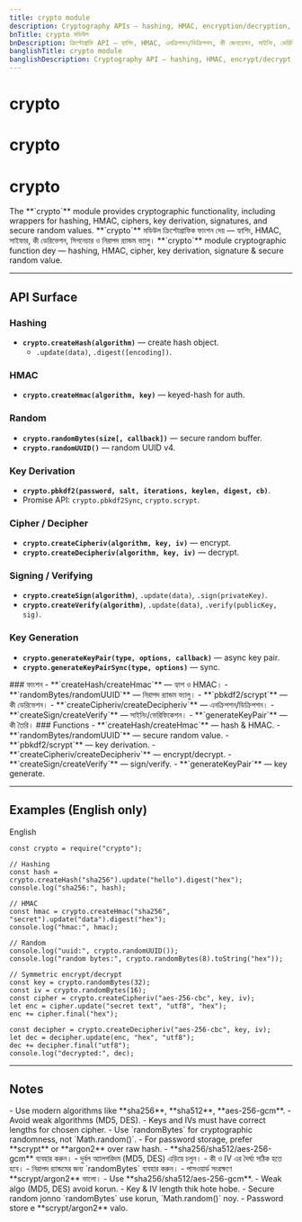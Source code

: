 ```yaml
---
title: crypto module
description: Cryptography APIs — hashing, HMAC, encryption/decryption, key generation, signing, verifying, and random bytes.
bnTitle: crypto মডিউল
bnDescription: ক্রিপ্টোগ্রাফি API — হ্যাশিং, HMAC, এনক্রিপশন/ডিক্রিপশন, কী জেনারেশন, সাইনিং, ভেরিফিকেশন ও র‍্যান্ডম বাইট।
banglishTitle: crypto module
banglishDescription: Cryptography API — hashing, HMAC, encrypt/decrypt, key generation, sign, verify, random bytes.
---
```


# <I18nEnglish>crypto</I18nEnglish>
# <I18nBangla>crypto</I18nBangla>
# <I18nBanglish>crypto</I18nBanglish>

<I18nEnglish>
The **`crypto`** module provides cryptographic functionality, including wrappers for hashing, HMAC, ciphers, key derivation, signatures, and secure random values.
</I18nEnglish>

<I18nBangla>
**`crypto`** মডিউল ক্রিপ্টোগ্রাফিক ফাংশন দেয় — হ্যাশিং, HMAC, সাইফার, কী ডেরিভেশন, সিগনেচার ও নিরাপদ র‍্যান্ডম ভ্যালু।
</I18nBangla>

<I18nBanglish>
**`crypto`** module cryptographic function dey — hashing, HMAC, cipher, key derivation, signature & secure random value.
</I18nBanglish>

---

## API Surface

<I18nEnglish>

### Hashing
- **`crypto.createHash(algorithm)`** — create hash object.  
  - `.update(data)`, `.digest([encoding])`.  

### HMAC
- **`crypto.createHmac(algorithm, key)`** — keyed-hash for auth.  

### Random
- **`crypto.randomBytes(size[, callback])`** — secure random buffer.  
- **`crypto.randomUUID()`** — random UUID v4.  

### Key Derivation
- **`crypto.pbkdf2(password, salt, iterations, keylen, digest, cb)`**.  
- Promise API: `crypto.pbkdf2Sync`, `crypto.scrypt`.  

### Cipher / Decipher
- **`crypto.createCipheriv(algorithm, key, iv)`** — encrypt.  
- **`crypto.createDecipheriv(algorithm, key, iv)`** — decrypt.  

### Signing / Verifying
- **`crypto.createSign(algorithm)`**, `.update(data)`, `.sign(privateKey)`.  
- **`crypto.createVerify(algorithm)`**, `.update(data)`, `.verify(publicKey, sig)`.  

### Key Generation
- **`crypto.generateKeyPair(type, options, callback)`** — async key pair.  
- **`crypto.generateKeyPairSync(type, options)`** — sync.  

</I18nEnglish>

<I18nBangla>
### ফাংশন
- **`createHash/createHmac`** — হ্যাশ ও HMAC।  
- **`randomBytes/randomUUID`** — নিরাপদ র‍্যান্ডম ভ্যালু।  
- **`pbkdf2/scrypt`** — কী ডেরিভেশন।  
- **`createCipheriv/createDecipheriv`** — এনক্রিপশন/ডিক্রিপশন।  
- **`createSign/createVerify`** — সাইনিং/ভেরিফিকেশন।  
- **`generateKeyPair`** — কী তৈরি।  
</I18nBangla>

<I18nBanglish>
### Functions
- **`createHash/createHmac`** — hash & HMAC.  
- **`randomBytes/randomUUID`** — secure random value.  
- **`pbkdf2/scrypt`** — key derivation.  
- **`createCipheriv/createDecipheriv`** — encrypt/decrypt.  
- **`createSign/createVerify`** — sign/verify.  
- **`generateKeyPair`** — key generate.  
</I18nBanglish>

---

## Examples (English only)

<Tabs defaultValue="english" className="w-full">
  <TabsList>
    <TabsTrigger value="english">English</TabsTrigger>
  </TabsList>

  <TabsContent value="english">

```bnl
const crypto = require("crypto");

// Hashing
const hash = crypto.createHash("sha256").update("hello").digest("hex");
console.log("sha256:", hash);

// HMAC
const hmac = crypto.createHmac("sha256", "secret").update("data").digest("hex");
console.log("hmac:", hmac);

// Random
console.log("uuid:", crypto.randomUUID());
console.log("random bytes:", crypto.randomBytes(8).toString("hex"));

// Symmetric encrypt/decrypt
const key = crypto.randomBytes(32);
const iv = crypto.randomBytes(16);
const cipher = crypto.createCipheriv("aes-256-cbc", key, iv);
let enc = cipher.update("secret text", "utf8", "hex");
enc += cipher.final("hex");

const decipher = crypto.createDecipheriv("aes-256-cbc", key, iv);
let dec = decipher.update(enc, "hex", "utf8");
dec += decipher.final("utf8");
console.log("decrypted:", dec);
```
  </TabsContent>
</Tabs>

---

## Notes

<I18nEnglish>
- Use modern algorithms like **sha256**, **sha512**, **aes-256-gcm**.  
- Avoid weak algorithms (MD5, DES).  
- Keys and IVs must have correct lengths for chosen cipher.  
- Use `randomBytes` for cryptographic randomness, not `Math.random()`.  
- For password storage, prefer **scrypt** or **argon2** over raw hash.  
</I18nEnglish>

<I18nBangla>
- **sha256/sha512/aes-256-gcm** ব্যবহার করুন।  
- দুর্বল অ্যালগরিদম (MD5, DES) এড়িয়ে চলুন।  
- কী ও IV এর দৈর্ঘ্য সঠিক হতে হবে।  
- নিরাপদ র‍্যান্ডমের জন্য `randomBytes` ব্যবহার করুন।  
- পাসওয়ার্ড সংরক্ষণে **scrypt/argon2** ভালো।  
</I18nBangla>

<I18nBanglish>
- Use **sha256/sha512/aes-256-gcm**.  
- Weak algo (MD5, DES) avoid korun.  
- Key & IV length thik hote hobe.  
- Secure random jonno `randomBytes` use korun, `Math.random()` noy.  
- Password store e **scrypt/argon2** valo.  
</I18nBanglish>
